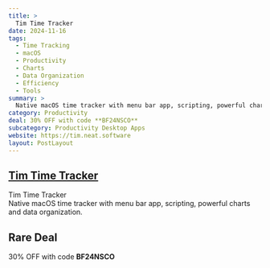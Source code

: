 ```yaml
---
title: >
  Tim Time Tracker
date: 2024-11-16
tags:
  - Time Tracking
  - macOS
  - Productivity
  - Charts
  - Data Organization
  - Efficiency
  - Tools
summary: >
  Native macOS time tracker with menu bar app, scripting, powerful charts and data organization.
category: Productivity
deal: 30% OFF with code **BF24NSCO**
subcategory: Productivity Desktop Apps
website: https://tim.neat.software
layout: PostLayout
---
```


## [Tim Time Tracker](https://tim.neat.software)

Tim Time Tracker <br/>
Native macOS time tracker with menu bar app, scripting, powerful charts and data organization.

## Rare Deal

30% OFF with code **BF24NSCO**
